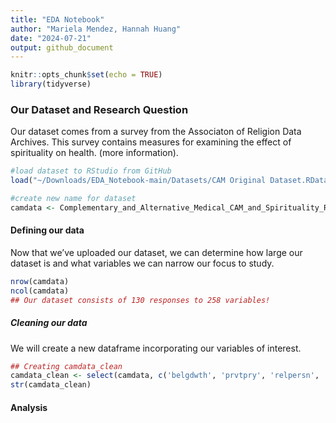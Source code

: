 ```yaml
---
title: "EDA Notebook"
author: "Mariela Mendez, Hannah Huang"
date: "2024-07-21"
output: github_document
---
```

```r
knitr::opts_chunk$set(echo = TRUE)
library(tidyverse)
```

### Our Dataset and Research Question
Our dataset comes from a survey from the Associaton of Religion Data Archives. This survey contains measures for examining the effect of spirituality on health. (more information). 

```r
#load dataset to RStudio from GitHub
load("~/Downloads/EDA_Notebook-main/Datasets/CAM Original Dataset.RData")

#create new name for dataset
camdata <- Complementary_and_Alternative_Medical_CAM_and_Spirituality_Religiosity_Survey
```

#### Defining our data
Now that we've uploaded our dataset, we can determine how large our dataset is and what variables we can narrow our focus to study. 
```r
nrow(camdata)
ncol(camdata)
## Our dataset consists of 130 responses to 258 variables!
```


##### Cleaning our data
We will create a new dataframe incorporating our variables of interest.
```r
## Creating camdata_clean
camdata_clean <- select(camdata, c('belgdwth', 'prvtpry', 'relpersn', 'sprtprsn', 'DISTRS04', 'DISTRS11', 'DISTRS16', 'DISTRS23', 'DISTRS37', 'DISTRS53', 'gender', 'mrtlstus', 'denom'))
str(camdata_clean)

```

#### Analysis
```r


```
